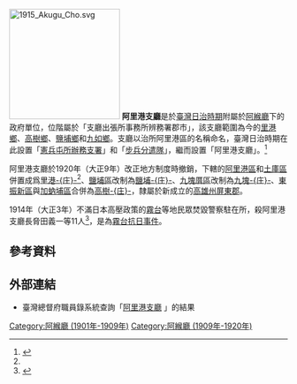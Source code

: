 [[File:1915_Akugu_Cho.svg|200px]]
'''阿里港支廳'''是於[[臺灣日治時期|臺灣日治時期]]附屬於[[阿緱廳|阿緱廳]]下的政府單位，位階屬於「支廳出張所事務所辨務署郡市」，該支廳範圍為今的[[里港鄉|里港鄉]]、[[高樹鄉|高樹鄉]]、[[鹽埔鄉|鹽埔鄉]]和[[九如鄉|九如鄉]]。支廳以治所阿里港區的名稱命名，臺灣日治時期在此設置「[[日本憲兵|憲兵屯所辦務支署]]」和「[[日本陸軍|步兵分遣隊]]」，繼而設置「阿里港支廳」。<ref name=pthg>{{cite web|title=細說里港|url=https://www.pthg.gov.tw/TownLto/CP.aspx?s=1758&cp=1&n=11459|publisher=屏東縣里港鄉公所|accessdate=2015-02-08|archive-date=2019-10-29|archive-url=https://web.archive.org/web/20191029000946/https://www.pthg.gov.tw/TownLto/CP.aspx?s=1758&cp=1&n=11459|dead-url=no}}</ref>

阿里港支廳於1920年（大正9年）改正地方制度時撤銷，下轄的[[阿里港區|阿里港區]]和[[土庫區|土庫區]]併置成爲[[里港庄|里港-{庄}-]]<ref name=pthg />、[[鹽埔區|鹽埔區]]改制為[[鹽埔庄|鹽埔-{庄}-]]、[[九塊厝區|九塊厝區]]改制為[[九塊庄|九塊-{庄}-]]、[[東振新區|東振新區]]與[[加蚋埔區|加蚋埔區]]合併為[[高樹庄|高樹-{庄}-]]，隸屬於新成立的[[高雄州|高雄州]][[屏東郡|屏東郡]]。

1914年（大正3年）不滿日本高壓政策的[[霧台鄉|霧台]]等地民眾焚毀警察駐在所，殺阿里港支廳長脅田義一等11人<ref>{{cite web |language= zh |title= 臺灣原住民族文化知識網 ─ 霧台事件 |url= http://www.knowlegde.ipc.gov.taipei/ct.asp?xItem=660142&CtNode=7428&mp=cb01 |author=  |work=  |publisher= 臺北市政府原住民族事務委員會 |date= 2009-11-18 |accessdate= 2015-03-07 |archive-url= https://web.archive.org/web/20171110163615/http://www.knowlegde.ipc.gov.taipei/ct.asp?xItem=660142&CtNode=7428&mp=cb01 |archive-date= 2017-11-10 |dead-url= yes }}</ref>，是為[[霧台抗日事件|霧台抗日事件]]。

==參考資料==
{{reflist}}

==外部連結==
* 臺灣總督府職員錄系統查詢「[http://who.ith.sinica.edu.tw/s2g.action?viewer.q_authStr=1&viewer.q_fieldStr=allIndex&viewer.q_opStr=&viewer.q_valueStr=%E9%98%BF%E9%87%8C%E6%B8%AF%E6%94%AF%E5%BB%B3 阿里港支廳] {{Wayback|url=http://who.ith.sinica.edu.tw/s2g.action?viewer.q_authStr=1&viewer.q_fieldStr=allIndex&viewer.q_opStr=&viewer.q_valueStr=%E9%98%BF%E9%87%8C%E6%B8%AF%E6%94%AF%E5%BB%B3 |date=20190713180342 }}」的結果

{{阿緱廳}}

[[Category:阿緱廳_(1901年-1909年)|Category:阿緱廳 (1901年-1909年)]]
[[Category:阿緱廳_(1909年-1920年)|Category:阿緱廳 (1909年-1920年)]]